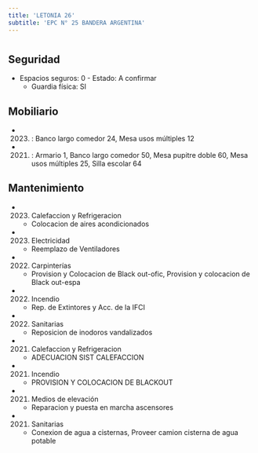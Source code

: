 ```yaml
---
title: 'LETONIA 26'
subtitle: 'EPC N° 25 BANDERA ARGENTINA'
---
```


#


## Seguridad

*  Espacios seguros: 0 - Estado: A confirmar 
    + Guardia física: SI





## Mobiliario

*  (2023) : Banco largo comedor 24, Mesa usos múltiples 12 

*  (2021) : Armario 1, Banco largo comedor 50, Mesa pupitre doble 60, Mesa usos múltiples 25, Silla escolar 64 





## Mantenimiento

*  (2023) Calefaccion y Refrigeracion 
    + Colocacion de aires acondicionados

*  (2023) Electricidad 
    + Reemplazo de Ventiladores

*  (2022) Carpinterías 
    + Provision y Colocacion de Black out-ofic, Provision y colocacion de Black out-espa

*  (2022) Incendio 
    + Rep. de Extintores y Acc. de la IFCI

*  (2022) Sanitarias 
    + Reposicion de inodoros vandalizados

*  (2021) Calefaccion y Refrigeracion 
    + ADECUACION SIST CALEFACCION

*  (2021) Incendio 
    + PROVISION Y COLOCACION DE BLACKOUT

*  (2021) Medios de elevación 
    + Reparacion y puesta en marcha ascensores

*  (2021) Sanitarias 
    + Conexion de agua a cisternas, Proveer camion cisterna de agua potable




